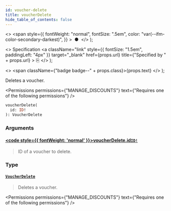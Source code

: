 ```yaml
---
id: voucher-delete
title: voucherDelete
hide_table_of_contents: false
---
```


  <>
    <span
      style={{
        fontWeight: "normal",
        fontSize: ".5em",
        color: "var(--ifm-color-secondary-darkest)",
      }}
    >
      &nbsp;●&nbsp;
    </span>
  </>
);

  <>
    Specification
    <a
      className="link"
      style={{ fontSize: "1.5em", paddingLeft: "4px" }}
      target="\_blank"
      href={props.url}
      title={"Specified by " + props.url}
    >
      ⎘
    </a>
  </>
);

  <>
    <span className={"badge badge--" + props.class}>{props.text}</span>
  </>
);

Deletes a voucher.

<Permissions
  permissions={"MANAGE_DISCOUNTS"}
  text={"Requires one of the following permissions"}
/>

```graphql
voucherDelete(
  id: ID!
): VoucherDelete
```

### Arguments

#### [<code style={{ fontWeight: 'normal' }}>voucherDelete.<b>id</b></code>](#)<Bullet />[`ID!`](../../../api-reference/miscellaneous/scalars/id) <Badge class="secondary" text="non-null"/> <Badge class="secondary" text="scalar"/> <Badge class="secondary" text="miscellaneous"/>

> ID of a voucher to delete.

### Type

#### [`VoucherDelete`](../../../api-reference/discounts/objects/voucher-delete) <Badge class="secondary" text="object"/> <Badge class="secondary" text="discounts"/>

> Deletes a voucher.

<Permissions
  permissions={"MANAGE_DISCOUNTS"}
  text={"Requires one of the following permissions"}
/>

>

